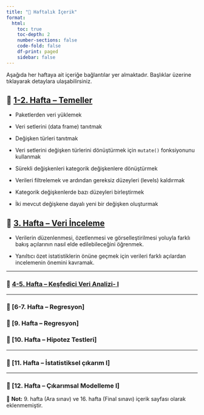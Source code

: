 ```yaml
---
title: "📅 Haftalık İçerik"
format:
  html:
    toc: true
    toc-depth: 2
    number-sections: false
    code-fold: false
    df-print: paged
    sidebar: false
---
```


Aşağıda her haftaya ait içeriğe bağlantılar yer almaktadır. Başlıklar üzerine tıklayarak detaylara ulaşabilirsiniz.

## 🔹 [1-2. Hafta – Temeller](01_Giris.qmd)

-   Paketlerden veri yüklemek

-   Veri setlerini (data frame) tanıtmak

-   Değişken türleri tanıtmak

-   Veri setlerini değişken türlerini dönüştürmek için `mutate()` fonksiyonunu kullanmak

-   Sürekli değişkenleri kategorik değişkenlere dönüştürmek

-   Verileri filtrelemek ve ardından gereksiz düzeyleri (levels) kaldırmak

-   Kategorik değişkenlerde bazı düzeyleri birleştirmek

-   İki mevcut değişkene dayalı yeni bir değişken oluşturmak

## 🔹 [3. Hafta – Veri İnceleme](02_Veri_duz.qmd)

-   Verilerin düzenlenmesi, özetlenmesi ve görselleştirilmesi yoluyla farklı bakış açılarının nasıl elde edilebileceğini öğrenmek.

-   Yanıltıcı özet istatistiklerin önüne geçmek için verileri farklı açılardan incelemenin önemini kavramak.

------------------------------------------------------------------------

### 🔹 [4-5. Hafta – Keşfedici Veri Analizi- I](03_Kat.qmd)

------------------------------------------------------------------------

### 🔹 \[6-7. Hafta – Regresyon\]

### 🔹 \[9. Hafta – Regresyon\]

### 🔹 \[10. Hafta – Hipotez Testleri\]

------------------------------------------------------------------------

### 🔹 \[11. Hafta – İstatistiksel çıkarım I\]

------------------------------------------------------------------------

### 🔹 \[12. Hafta – Çıkarımsal Modelleme I\]

📌 **Not:** 9. hafta (Ara sınav) ve 16. hafta (Final sınavı) içerik sayfası olarak eklenmemiştir.
